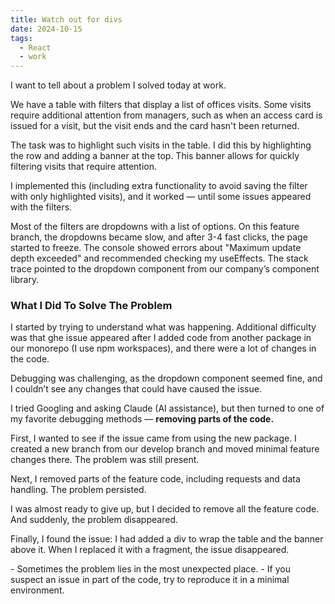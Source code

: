 ```yaml
---
title: Watch out for divs
date: 2024-10-15
tags: 
  - React
  - work
---
```


I want to tell about a problem I solved today at work.

We have a table with filters that display a list of offices visits. 
Some visits require additional attention from managers, such as when 
an access card is issued for a visit, but the visit ends and the card hasn't been returned.

The task was to highlight such visits in the table. 
I did this by highlighting the row and adding a banner at the top. 
This banner allows for quickly filtering visits that require attention.

I implemented this (including extra functionality to avoid saving the filter 
with only highlighted visits), and it worked — until some issues appeared with the filters.

Most of the filters are dropdowns with a list of options. On this feature branch, 
the dropdowns became slow, and after 3-4 fast clicks, the page started to freeze. 
The console showed errors about "Maximum update depth exceeded" and 
recommended checking my useEffects. 
The stack trace pointed to the dropdown component from our company’s component library.

### What I Did To Solve The Problem
I started by trying to understand what was happening. 
Additional difficulty was that ghe issue appeared after I added code from another package in our monorepo (I use npm workspaces), and there were a lot of changes in the code.

Debugging was challenging, as the dropdown component seemed fine, 
and I couldn’t see any changes that could have caused the issue.

I tried Googling and asking Claude (AI assistance), 
but then turned to one of my favorite debugging methods — **removing parts of the code.**

First, I wanted to see if the issue came from using the new package. 
I created a new branch from our develop branch and moved minimal feature changes there. 
The problem was still present.

Next, I removed parts of the feature code, including requests and data handling. 
The problem persisted.

I was almost ready to give up, but I decided to remove all the feature code. 
And suddenly, the problem disappeared.

Finally, I found the issue: I had added a div to wrap the table and the banner above it.
When I replaced it with a fragment, the issue disappeared.

<Aside title="Nota bene">
- Sometimes the problem lies in the most unexpected place.
- If you suspect an issue in part of the code, try to reproduce it in a minimal environment.
</Aside>

